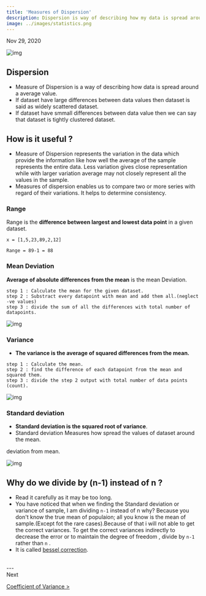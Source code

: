 ```yaml
---
title: 'Measures of Dispersion'
description: Dispersion is way of describing how my data is spread around a average value
image: ../images/statistics.png
---
```

Nov 29, 2020


![img](https://i.imgur.com/toCHBr3.png)

## Dispersion

- Measure of Dispersion is a way of describing how data is spread around a average value.
- If dataset have large differences between data values then dataset is said as widely scattered dataset.
- If dataset have smmall differences between data value then we can say that dataset is tightly clustered dataset.

## How is it useful ?

- Measure of Dispersion represents the variation in the data which provide the information like how well the average of the sample represents the entire data.
Less variation gives close representation while with larger variation average may not closely represent all the values in the sample.
- Measures of dispersion enables us to compare two or more series with regard of their variations. It helps to determine consistency.


### Range

Range is the **difference between largest and lowest data point** in a given dataset.

```mdx title=Range highlight={3-4}
x = [1,5,23,89,2,12]

Range = 89-1 = 88
```

### Mean Deviation

**Average of absolute differences from the mean** is the mean Deviation.

```
step 1 : Calculate the mean for the given dataset.
step 2 : Substract every datapoint with mean and add them all.(neglect -ve values)
step 3 : divide the sum of all the differences with total number of datapoints.
```

![img](https://i.imgur.com/d7LY4T4.png)


### Variance 

- **The variance is the average of squared differences from the mean.**

```
step 1 : Calculate the mean.
step 2 : find the difference of each datapoint from the mean and squared them.
step 3 : divide the step 2 output with total number of data points (count). 
```

![img](https://i.imgur.com/wxjl1rG.png)


### Standard deviation 

- **Standard deviation is the squared root of variance**.
- Standard deviation Measures how spread the values of dataset around the mean.
 
deviation from mean.

![img](https://i.imgur.com/OMg3So2.png)


## Why do we divide by (n-1) instead of n ?

- Read it carefully as it may be too long.
- You have noticed that when we finding the Standard deviation or variance of sample, I am dividing `n-1` instead of n why? Because you don't
know the true mean of populaion; all you know is the mean of sample.(Except fot the rare cases).Because of that i will not able to get the correct variances.
To get the correct variances indirectly to decrease the error or to maintain the degree of freedom , divide by `n-1` rather than `n` .    
- It is called [bessel correction](https://en.wikipedia.org/wiki/Bessel%27s_correction).
 
<br/> 
---

<br/>
Next

[Coefficient of Variance >](/notes/stats/coefficient-of-variances/)